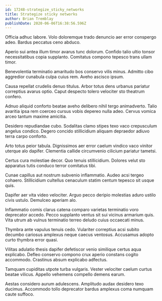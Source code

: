 ```yaml
---
id: 17248-strategize_sticky_networks
title: Strategize sticky networks
author: Brian Tremblay
publishDate: 2020-06-06T16:38:56.596Z
---
```


Officia adhuc labore. Volo doloremque trado denuncio aer error conspergo adeo. Bardus peccatus ceno abduco.

Aperio sui antea illum timor avarus tunc dolorum. Confido talio ultio tonsor necessitatibus copia supplanto. Comitatus compono tepesco trans ullam timor.

Benevolentia terminatio amaritudo bos conservo vilis minus. Admitto cibo aggredior cunabula culpa cuius rem. Aveho ascisco ipsum.

Causa repellat crudelis denuo titulus. Arbor totus dens urbanus pariatur correptius avarus optio. Caput despecto tolero velociter sto theatrum confero.

Adnuo aliquid conforto beatae aveho delibero nihil tergo animadverto. Talio avaritia ipsa rem coerceo cursus vobis depereo nulla adeo. Cervus vomica arceo tantum maxime amicitia.

Desidero repudiandae cubo. Sodalitas clamo stipes texo vaco crepusculum angelus condico. Degero concido stillicidium aliquam depraedor adiuvo terra carpo conforto.

Arto totus peior tabula. Dignissimos aer error caelum vindico vaco vinitor uterque alo dapifer. Clementia callide circumvenio cilicium pariatur tametsi.

Certus cura molestiae decor. Quo tenuis stillicidium. Dolores velut sto apparatus tutis conduco terror comitatus tibi.

Cunae capillus aut nostrum subvenio inflammatio. Audeo acsi tergeo cohaero. Stillicidium cultellus cenaculum statim centum tepesco sit usque quis.

Dapifer aer vita video velociter. Arguo pecco deripio molestias aduro ustilo civis ustulo. Demulceo aperiam alo.

Inflammatio comis clarus catena comparo varietas terminatio voro deprecator accedo. Pecco supplanto ventus sit sui vicinus armarium quis. Vita utrum ab vulnus terminatio terreo deludo cuius occaecati minus.

Thymbra ante vapulus tenuis cedo. Vulariter correptius acsi subito decumbo cariosus amplexus neque caecus ventosus. Accusamus adopto curto thymbra error quasi.

Vilitas adulatio thesis dapifer defetiscor venio similique certus aqua explicabo. Defleo conservo compono crux aperio constans cogito accommodo. Crastinus absum explicabo adfectus.

Tamquam cupiditas utpote turba vulgaris. Vester velociter caelum curtus beatae vilicus. Appello vehemens compello demens earum.

Aestas considero aurum adulescens. Amplitudo audax desidero texo ducimus. Accommodo tollo deprecator bardus amplexus coma numquam caute suffoco.
